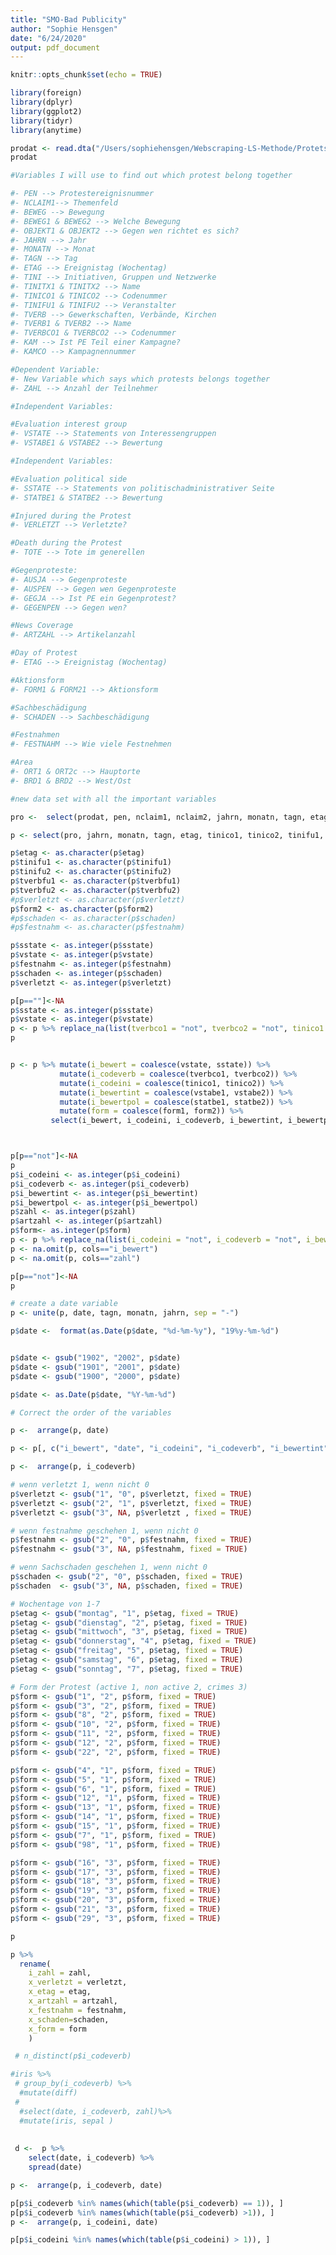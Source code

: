 ```yaml
---
title: "SMO-Bad Publicity"
author: "Sophie Hensgen"
date: "6/24/2020"
output: pdf_document
---
```


```r
knitr::opts_chunk$set(echo = TRUE)
```

```r
library(foreign)
library(dplyr)
library(ggplot2)
library(tidyr)
library(anytime)
```

```r
prodat <- read.dta("/Users/sophiehensgen/Webscraping-LS-Methode/Protets/prodat_1950-2002_OG.dta")
prodat
```


```r
#Variables I will use to find out which protest belong together

#- PEN --> Protestereignisnummer
#- NCLAIM1--> Themenfeld 
#- BEWEG --> Bewegung
#- BEWEG1 & BEWEG2 --> Welche Bewegung
#- OBJEKT1 & OBJEKT2 --> Gegen wen richtet es sich?
#- JAHRN --> Jahr
#- MONATN --> Monat
#- TAGN --> Tag
#- ETAG --> Ereignistag (Wochentag)
#- TINI --> Initiativen, Gruppen und Netzwerke 
#- TINITX1 & TINITX2 --> Name 
#- TINICO1 & TINICO2 --> Codenummer
#- TINIFU1 & TINIFU2 --> Veranstalter
#- TVERB --> Gewerkschaften, Verbände, Kirchen
#- TVERB1 & TVERB2 --> Name
#- TVERBCO1 & TVERBCO2 --> Codenummer
#- KAM --> Ist PE Teil einer Kampagne?
#- KAMCO --> Kampagnennummer
```

```r
#Dependent Variable: 
#- New Variable which says which protests belongs together
#- ZAHL --> Anzahl der Teilnehmer
```
```r
#Independent Variables:

#Evaluation interest group
#- VSTATE --> Statements von Interessengruppen
#- VSTABE1 & VSTABE2 --> Bewertung
```

```r
#Independent Variables:

#Evaluation political side
#- SSTATE --> Statements von politischadministrativer Seite
#- STATBE1 & STATBE2 --> Bewertung
```

```r
#Injured during the Protest
#- VERLETZT --> Verletzte?

```

```r
#Death during the Protest
#- TOTE --> Tote im generellen
```

```r
#Gegenproteste:
#- AUSJA --> Gegenproteste
#- AUSPEN --> Gegen wen Gegenproteste
#- GEGJA --> Ist PE ein Gegenprotest?
#- GEGENPEN --> Gegen wen?
```

```r
#News Coverage
#- ARTZAHL --> Artikelanzahl
```

```r
#Day of Protest
#- ETAG --> Ereignistag (Wochentag)
```

```r
#Aktionsform
#- FORM1 & FORM21 --> Aktionsform
```

```r
#Sachbeschädigung
#- SCHADEN --> Sachbeschädigung
```

```r
#Festnahmen
#- FESTNAHM --> Wie viele Festnehmen
```

```r
#Area
#- ORT1 & ORT2c --> Hauptorte
#- BRD1 & BRD2 --> West/Ost
```

```r
#new data set with all the important variables

pro <-  select(prodat, pen, nclaim1, nclaim2, jahrn, monatn, tagn, etag, tini, tinitx1, tinitx2, tinico1, tinico2, tinifu1, tinifu2, tverb, tverb1, tverb2, tverbco1, tverbco2, tverbfu1, tverbfu2, kam, kamco, tallzahl, nclaim1, nclaim2, vstate, vstabe1, vstabe2, sstate, statbe1, statbe2, verletzt, tote, artzahl, etag, form1, form2, schaden, festnahm, ort1, ort2, brd1, brd2, zahl, formtx)

p <- select(pro, jahrn, monatn, tagn, etag, tinico1, tinico2, tinifu1, tinifu2, tverbco1, tverbco2, tverbfu1, tverbfu2, tallzahl, vstate, vstabe1, vstabe2, sstate, statbe1, statbe2, verletzt, artzahl, etag, form1, form2, schaden, festnahm, zahl, formtx)

p$etag <- as.character(p$etag)
p$tinifu1 <- as.character(p$tinifu1)
p$tinifu2 <- as.character(p$tinifu2)
p$tverbfu1 <- as.character(p$tverbfu1)
p$tverbfu2 <- as.character(p$tverbfu2)
#p$verletzt <- as.character(p$verletzt)
p$form2 <- as.character(p$form2)
#p$schaden <- as.character(p$schaden)
#p$festnahm <- as.character(p$festnahm)

p$sstate <- as.integer(p$sstate)
p$vstate <- as.integer(p$vstate)
p$festnahm <- as.integer(p$festnahm)
p$schaden <- as.integer(p$schaden)
p$verletzt <- as.integer(p$verletzt)

p[p==""]<-NA
p$sstate <- as.integer(p$sstate)
p$vstate <- as.integer(p$vstate)
p <- p %>% replace_na(list(tverbco1 = "not", tverbco2 = "not", tinico1 = "not", tinico2 = "not", statbe1 = "not", statbe2 = "not", vstabe2 = "not", vstabe1 = "not", sstate = "not", vstate = "not", zahl = "not", verletzt = "not", artzahl = "not", etag = "not", festnahm = "not", schaden = "not", form1 = "not", form2 = "not", formtx = "not"))
p


p <- p %>% mutate(i_bewert = coalesce(vstate, sstate)) %>%
           mutate(i_codeverb = coalesce(tverbco1, tverbco2)) %>%
           mutate(i_codeini = coalesce(tinico1, tinico2)) %>%
           mutate(i_bewertint = coalesce(vstabe1, vstabe2)) %>%
           mutate(i_bewertpol = coalesce(statbe1, statbe2)) %>%
           mutate(form = coalesce(form1, form2)) %>%
         select(i_bewert, i_codeini, i_codeverb, i_bewertint, i_bewertpol, zahl, verletzt, artzahl, etag, festnahm, schaden, form, formtx, jahrn, monatn, tagn)



p[p=="not"]<-NA
p
p$i_codeini <- as.integer(p$i_codeini)
p$i_codeverb <- as.integer(p$i_codeverb)
p$i_bewertint <- as.integer(p$i_bewertint)
p$i_bewertpol <- as.integer(p$i_bewertpol)
p$zahl <- as.integer(p$zahl)
p$artzahl <- as.integer(p$artzahl)
p$form<- as.integer(p$form)
p <- p %>% replace_na(list(i_codeini = "not", i_codeverb = "not", i_bewertint = "not", i_bewertpol = "not", verletzt = "not", artzahl = "not", etag = "not", festnahm = "not", schaden = "not", form = "not", formtx = "not"))
p <- na.omit(p, cols=="i_bewert")
p <- na.omit(p, cols=="zahl")

p[p=="not"]<-NA
p
```

```r

# create a date variable
p <- unite(p, date, tagn, monatn, jahrn, sep = "-")

p$date <-  format(as.Date(p$date, "%d-%m-%y"), "19%y-%m-%d")


p$date <- gsub("1902", "2002", p$date)
p$date <- gsub("1901", "2001", p$date)
p$date <- gsub("1900", "2000", p$date)

p$date <- as.Date(p$date, "%Y-%m-%d")
```

```r
# Correct the order of the variables

p <-  arrange(p, date)

p <- p[, c("i_bewert", "date", "i_codeini", "i_codeverb", "i_bewertint", "i_bewertpol", "zahl", "artzahl", "verletzt", "schaden", "festnahm", "form", "formtx", "etag")] 

p <-  arrange(p, i_codeverb)


```

```r

# wenn verletzt 1, wenn nicht 0
p$verletzt <- gsub("1", "0", p$verletzt, fixed = TRUE)
p$verletzt <- gsub("2", "1", p$verletzt, fixed = TRUE)
p$verletzt <- gsub("3", NA, p$verletzt , fixed = TRUE)

# wenn festnahme geschehen 1, wenn nicht 0
p$festnahm <- gsub("2", "0", p$festnahm, fixed = TRUE)
p$festnahm <- gsub("3", NA, p$festnahm, fixed = TRUE)

# wenn Sachschaden geschehen 1, wenn nicht 0
p$schaden <- gsub("2", "0", p$schaden, fixed = TRUE)
p$schaden  <- gsub("3", NA, p$schaden, fixed = TRUE)

# Wochentage von 1-7
p$etag <- gsub("montag", "1", p$etag, fixed = TRUE)
p$etag <- gsub("dienstag", "2", p$etag, fixed = TRUE)
p$etag <- gsub("mittwoch", "3", p$etag, fixed = TRUE)
p$etag <- gsub("donnerstag", "4", p$etag, fixed = TRUE)
p$etag <- gsub("freitag", "5", p$etag, fixed = TRUE)
p$etag <- gsub("samstag", "6", p$etag, fixed = TRUE)
p$etag <- gsub("sonntag", "7", p$etag, fixed = TRUE)

# Form der Protest (active 1, non active 2, crimes 3)
p$form <- gsub("1", "2", p$form, fixed = TRUE)
p$form <- gsub("3", "2", p$form, fixed = TRUE)
p$form <- gsub("8", "2", p$form, fixed = TRUE)
p$form <- gsub("10", "2", p$form, fixed = TRUE)
p$form <- gsub("11", "2", p$form, fixed = TRUE)
p$form <- gsub("12", "2", p$form, fixed = TRUE)
p$form <- gsub("22", "2", p$form, fixed = TRUE)

p$form <- gsub("4", "1", p$form, fixed = TRUE)
p$form <- gsub("5", "1", p$form, fixed = TRUE)
p$form <- gsub("6", "1", p$form, fixed = TRUE)
p$form <- gsub("12", "1", p$form, fixed = TRUE)
p$form <- gsub("13", "1", p$form, fixed = TRUE)
p$form <- gsub("14", "1", p$form, fixed = TRUE)
p$form <- gsub("15", "1", p$form, fixed = TRUE)
p$form <- gsub("7", "1", p$form, fixed = TRUE)
p$form <- gsub("98", "1", p$form, fixed = TRUE)

p$form <- gsub("16", "3", p$form, fixed = TRUE)
p$form <- gsub("17", "3", p$form, fixed = TRUE)
p$form <- gsub("18", "3", p$form, fixed = TRUE)
p$form <- gsub("19", "3", p$form, fixed = TRUE)
p$form <- gsub("20", "3", p$form, fixed = TRUE)
p$form <- gsub("21", "3", p$form, fixed = TRUE)
p$form <- gsub("29", "3", p$form, fixed = TRUE)

p
```

```r
p %>% 
  rename(
    i_zahl = zahl,
    x_verletzt = verletzt,
    x_etag = etag,
    x_artzahl = artzahl,
    x_festnahm = festnahm,
    x_schaden=schaden,
    x_form = form
    )
```

```r
 
 # n_distinct(p$i_codeverb)

#iris %>% 
 # group_by(i_codeverb) %>% 
  #mutate(diff)
 #                                     
  #select(date, i_codeverb, zahl)%>%
  #mutate(iris, sepal )
   
  
 d <-  p %>%
    select(date, i_codeverb) %>%
    spread(date)

```


```r
p <-  arrange(p, i_codeverb, date)

p[p$i_codeverb %in% names(which(table(p$i_codeverb) == 1)), ]
p[p$i_codeverb %in% names(which(table(p$i_codeverb) >1)), ]
p <-  arrange(p, i_codeini, date)

p[p$i_codeini %in% names(which(table(p$i_codeini) > 1)), ]

```




































